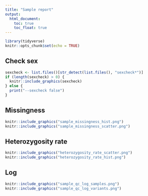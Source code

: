 ```yaml
---
title: "Sample report"
output:
  html_document:
    toc: true
    toc_float: true
---
```


```r
library(tidyverse)
knitr::opts_chunk$set(echo = TRUE)
```

## Check sex

```r
sexcheck <- list.files()[str_detect(list.files(), "sexcheck*")]
if (length(sexcheck) > 0) {
  knitr::include_graphics(sexcheck)
} else {
  print("--sexcheck false")
}
```

## Missingness


```r
knitr::include_graphics("sample_missingness_hist.png")
knitr::include_graphics("sample_missingness_scatter.png")
```

## Heterozygosity rate

```r
knitr::include_graphics("heterozygosity_rate_scatter.png")
knitr::include_graphics("heterozygosity_rate_hist.png")
```

## Log

```r
knitr::include_graphics("sample_qc_log_samples.png")
knitr::include_graphics("sample_qc_log_variants.png")
```
